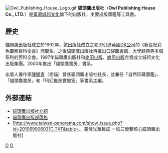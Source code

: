 {{unreferenced|time=2013-06-23T17:06:52+00:00}}
[[File:Owl_Publishing_House_Logo.gif|thumb]]
'''貓頭鷹出版社'''（'''Owl Publishing House Co., LTD.'''）是[[臺灣|臺灣]][[城邦文化|城邦文化]]旗下的出版社，主要出版圖鑑等工具書。

==歷史==
貓頭鷹出版社成立於1992年，該出版社成立之初即引進英國[[DK公司|DK公司]]的《新世紀彩色圖解百科全書》而聞名。之後貓頭鷹出版社再推出口袋圖書館、大學辭典等多個系列的百科全書。1997年貓頭鷹出版社和[[麥田出版|麥田出版]]、[[商周出版|商周出版]]合資成立城邦文化出版集團。2000年推出「貓頭鷹書房」書系。

出版人兼作家[[陳穎青|陳穎青]]（老貓）曾任貓頭鷹出版社社長，並兼任「自然珍藏圖鑑」、「貓頭鷹書房」和「科幻推進實驗室」等書系主編。

==外部連結==
*[https://web.archive.org/web/20130806130316/http://www.cite.com.tw/about.php?about=owl 貓頭鷹出版社介紹]
*[https://web.archive.org/web/20130619033535/http://owls.tw/ 貓頭鷹出版部落格]
*[http://www.taiwan-panorama.com/show_issue.php?id=201069906031C.TXT&table=... 臺灣光華雜誌 一紙三螢雙核心貓頭鷹出版社] {{Wayback|url=http://www.taiwan-panorama.com/show_issue.php?id=201069906031C.TXT&table=... |date=20160304104543 }}

[[Category:1992年成立的公司|O]]
[[Category:城邦文化|O]]